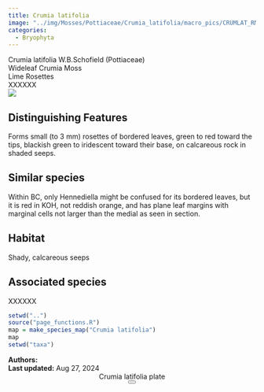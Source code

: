 ```yaml
---
title: Crumia latifolia
image: "../img/Mosses/Pottiaceae/Crumia_latifolia/macro_pics/CRUMLAT_RM_iNat_01.jpg"
categories:
  - Bryophyta
---
```


<div class="info-panel">
 <div class="info-top">
  <div class="taxon-scientific"><span class="taxon-name">Crumia latifolia</span> <span class="taxon-authority">W.B.Schofield</span> <span class="taxon-family">(Pottiaceae)</span></div>
  <div class="taxon-common">Wideleaf Crumia Moss</div>
 </div>
 <div class="info-bottom">
  <div class="taxon-qnd">Lime Rosettes</div>
  <div class="taxon-abundance">XXXXXX</div>
 </div>
</div>
<div class="imerss-content-frame">
 <div class="imerss-image-header">
  <div class="imerss-image-holder imerss-column-left" data-toggle="tooltip" style="background-image: url(../img/Mosses/Pottiaceae/Crumia_latifolia/macro_pics/CRUMLAT_RM_iNat_01.jpg)" title="Randal Mindell">
  </div>

  <div class="imerss-image-holder imerss-column-right" data-toggle="tooltip" style="background-image: url(../img/Mosses/Pottiaceae/Crumia_latifolia/macro_pics/CRUMLAT_RM_iNat_02.jpg)" title="Randal Mindell">
  </div>
 
 </div>
 <div class="imerss-content-lower">
  <div class="imerss-column-left">
  <div class="tab-microscope" data-micromodal-trigger="modal-plate">
  <img src="../img/bryo guide microscope.png"/>
  </div>

<h2>Distinguishing Features</h2>

Forms small (to 3 mm) rosettes of bordered leaves, green to red toward the tips, blackish green to iridescent toward their base, on calcareous rock in shaded seeps.

<h2>Similar species</h2>

Within BC, only Hennediella might be confused for its bordered leaves, but it is red in KOH, not reddish orange, and has plane leaf margins with marginal cells not larger than the medial as seen in section. 

<h2>Habitat</h2>

Shady, calcareous seeps

<h2>Associated species</h2>

XXXXXX
</div>

<div class="imerss-column-right">

<div class="imerss-image-holder imerss-column-right" data-toggle="tooltip" style="background-image: url(../img/Mosses/Pottiaceae/Crumia_latifolia/macro_pics/CRUMLAT_DT_iNat_01.jpg)" title="Daniel Tucker">
</div>

<div class="imerss-map-holder">
```r
setwd("..")
source("page_functions.R")
map = make_species_map("Crumia latifolia")
map
setwd("taxa")
```
</div>

</div>

</div>
</div>

<div class="taxon-footer">
 <div class="taxon-authors"><b>Authors:</b> <span></span></div>
 <div class="taxon-update"><b>Last updated:</b> <span>Aug 27, 2024</span></div>
</div>

<div class="modal micromodal-slide" id="modal-plate" aria-hidden="true">
 <div class="modal__overlay" tabindex="-1" data-micromodal-close>
  <div class="modal__container" role="dialog" aria-modal="true" aria-labelledby="modal-plate-title" >
   <header class="modal__header">
   <div class="modal__title" id="modal-plate-title">
  Crumia latifolia plate
   </div>
   <button class="modal__close" aria-label="Close" data-micromodal-close></button>
   </header>
  <div class="modal__content" id="modal-plate-content">
   <div class="imerss-image-holder" data-toggle="tooltip" style="background-image: url(../img/Mosses/Pottiaceae/Crumia_latifolia/plates/CRUMLAT_AS.jpg)" title="Andrew Simon">
  </div>
  </div>
  </div>
 </div>
</div>

<script src="../js/micromodal.min.js"></script>
<link href="../css/style-taxon.css" rel="stylesheet">
<link href="../css/micromodal.css" rel="stylesheet">

<script>
MicroModal.init();
</script>

